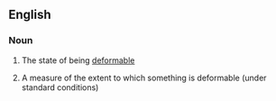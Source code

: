 ==English==

===Noun===
{{en-noun|deformabilities|-}}

#{{uncountable}} The state of being [[deformable]]
#{{countable}} A measure of the extent to which something is deformable (under standard conditions)